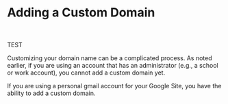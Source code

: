 # Adding a Custom Domain {.sec-google}

<br> 

TEST

Customizing your domain name can be a complicated process. As noted earlier, if you are using an account that has an administrator (e.g., a school or work account), you cannot add a custom domain yet.

If you are using a personal gmail account for your Google Site, you have the ability to add a custom domain.
